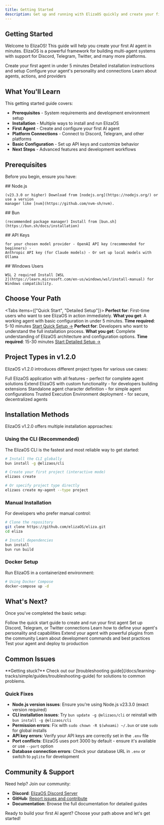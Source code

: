 ```yaml
---
title: Getting Started
description: Get up and running with ElizaOS quickly and create your first AI agent
---
```


## Getting Started

Welcome to ElizaOS! This guide will help you create your first AI agent in minutes. ElizaOS is a
powerful framework for building multi-agent systems with support for Discord, Telegram, Twitter, and
many more platforms.

<Cards>
  <Card title="Quick Start" href="/docs/getting-started/quickstart">
    Create your first agent in under 5 minutes
  </Card>
  <Card title="Installation" href="/docs/getting-started/installation">
    Detailed installation instructions and setup
  </Card>
  <Card title="Configuration" href="/docs/getting-started/configuration">
    Configure your agent's personality and connections
  </Card>
  <Card title="Core Concepts" href="/docs/core-concepts">
    Learn about agents, actions, and providers
  </Card>
</Cards>

## What You'll Learn

This getting started guide covers:

- **Prerequisites** - System requirements and development environment setup
- **Installation** - Multiple ways to install and run ElizaOS
- **First Agent** - Create and configure your first AI agent
- **Platform Connections** - Connect to Discord, Telegram, and other platforms
- **Basic Configuration** - Set up API keys and customize behavior
- **Next Steps** - Advanced features and development workflows

## Prerequisites

Before you begin, ensure you have:

<Steps>
  <Step>
    ## Node.js
    
    (v23.3.0 or higher) Download from [nodejs.org](https://nodejs.org/) or use a version
    manager like [nvm](https://github.com/nvm-sh/nvm).
  </Step>
  <Step>
    ## Bun
    
    (recommended package manager) Install from [bun.sh](https://bun.sh/docs/installation)
  </Step>
  <Step>
    ## API Keys
    
    for your chosen model provider - OpenAI API key (recommended for beginners) -
    Anthropic API key (for Claude models) - Or set up local models with Ollama
  </Step>
  <Step>
    ## Windows Users
    
    WSL 2 required Install [WSL
    2](https://learn.microsoft.com/en-us/windows/wsl/install-manual) for Windows compatibility.
  </Step>
</Steps>

## Choose Your Path

<Tabs items={["Quick Start", "Detailed Setup"]}>
  <Tab value="Quick Start">
    **Perfect for**: First-time users who want to see ElizaOS in action immediately. **What you
    get**: A working agent with basic configuration in under 5 minutes. **Time required**: 5-10
    minutes [Start Quick Setup →](/docs/getting-started/quickstart)
  </Tab>
  <Tab value="Detailed Setup">
    **Perfect for**: Developers who want to understand the full installation process. **What you
    get**: Complete understanding of ElizaOS architecture and configuration options. **Time
    required**: 15-30 minutes [Start Detailed Setup →](/docs/getting-started/installation)
  </Tab>
</Tabs>

## Project Types in v1.2.0

ElizaOS v1.2.0 introduces different project types for various use cases:

<Cards>
  <Card title="Project" href="/docs/getting-started/quickstart">
    Full ElizaOS application with all features - perfect for complete agent solutions
  </Card>
  <Card title="Plugin" href="/docs/plugins/creating-plugins">
    Extend ElizaOS with custom functionality - for developers building extensions
  </Card>
  <Card title="Agent" href="/docs/core-concepts/agent-development/character-definition">
    Standalone agent character definition - for simple agent configurations
  </Card>
  <Card title="TEE" href="/docs/advanced/tee-deployment">
    Trusted Execution Environment deployment - for secure, decentralized agents
  </Card>
</Cards>

## Installation Methods

ElizaOS v1.2.0 offers multiple installation approaches:

### Using the CLI (Recommended)

The ElizaOS CLI is the fastest and most reliable way to get started:

```bash
# Install the CLI globally
bun install -g @elizaos/cli

# Create your first project (interactive mode)
elizaos create

# Or specify project type directly
elizaos create my-agent --type project
```

### Manual Installation

For developers who prefer manual control:

```bash
# Clone the repository
git clone https://github.com/elizaOS/eliza.git
cd eliza

# Install dependencies
bun install
bun run build
```

### Docker Setup

Run ElizaOS in a containerized environment:

```bash
# Using Docker Compose
docker-compose up -d
```

## What's Next?

Once you've completed the basic setup:

<Cards>
  <Card title="Create Your First Agent" href="/docs/getting-started/quickstart">
    Follow the quick start guide to create and run your first agent
  </Card>
  <Card title="Connect to Platforms" href="/docs/getting-started/configuration">
    Set up Discord, Telegram, or Twitter connections
  </Card>
  <Card
    title="Customize Behavior"
    href="/docs/core-concepts/agent-development/character-definition"
  >
    Learn how to define your agent's personality and capabilities
  </Card>
  <Card title="Add Plugins" href="/docs/plugins">
    Extend your agent with powerful plugins from the community
  </Card>
  <Card title="Development Workflow" href="/docs/getting-started/configuration">
    Learn about development commands and best practices
  </Card>
  <Card title="Testing & Deployment" href="/docs/advanced/deployment">
    Test your agent and deploy to production
  </Card>
</Cards>

## Common Issues

<Callout type="info">
  **Getting stuck?** Check out our [troubleshooting
  guide](/docs/learning-tracks/simple/guides/troubleshooting-guide) for solutions to common
  problems.
</Callout>

### Quick Fixes

- **Node.js version issues**: Ensure you're using Node.js v23.3.0 (exact version required)
- **CLI installation issues**: Try `bun update -g @elizaos/cli` or reinstall with
  `bun install -g @elizaos/cli`
- **Permission errors**: Fix with `sudo chown -R $(whoami) ~/.bun` or use `sudo` for global installs
- **API key errors**: Verify your API keys are correctly set in the `.env` file
- **Port conflicts**: ElizaOS uses port 3000 by default - ensure it's available or use `--port`
  option
- **Database connection errors**: Check your database URL in `.env` or switch to `pglite` for
  development

## Community & Support

Need help? Join our community:

- **Discord**: [ElizaOS Discord Server](https://discord.gg/elizaos)
- **GitHub**: [Report issues and contribute](https://github.com/elizaOS/eliza)
- **Documentation**: Browse the full documentation for detailed guides

Ready to build your first AI agent? Choose your path above and let's get started!
